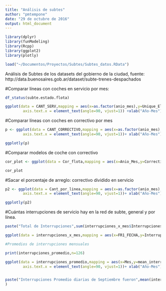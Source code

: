 ```yaml
---
title: "Análisis de subtes"
author: "pmtempone"
date: "29 de octubre de 2016"
output: html_document
---
```

```r
library(dplyr)
library(funModeling)
library(Rcpp)
library(ggplot2)
library(plotly)

load("~/Documentos/Proyectos/Subtes/Subtes_datos.RData")
```

Análisis de Subtes de los datasets del gobierno de la ciudad, fuente: http://data.buenosaires.gob.ar/dataset/subte-trenes-despachados

#Comparar líneas con coches en servicio por mes:

```r
df_status(subte.estado.flota)

ggplot(data = CANT_SERV,mapping = aes(x=as.factor(anio_mes),y=Unique_Elements,group=LINEA))+geom_line(aes(colour = LINEA))+ylab("En Servicio")+theme(text = element_text(size=15),
        axis.text.x = element_text(angle=90, vjust=1)) +xlab("Año-Mes")

```

#Comparar líneas con coches en correctivo por mes 

```r

p <- ggplot(data = CANT_CORRECTIVO,mapping = aes(x=as.factor(anio_mes),y=Correctivo,group=LINEA))+geom_line(aes(colour = LINEA))+theme(text = element_text(size=7),
        axis.text.x = element_text(angle=90, vjust=1))+ xlab("Año-Mes")

ggplotly(p)
```

#Comparar modelos de coche con correctivo

```r

cor_plot <- ggplot(data = Cor_flota,mapping = aes(x=Anio_Mes,y=Correctivo,group=FLOTA))+geom_line(aes(colour = paste(LINEA,FLOTA)))+ylab("En Correctivo")+theme(text = element_text(size=15),axis.text.x = element_text(angle=90, vjust=1),strip.background = element_rect(colour="red", fill="#CCCCFF")) +xlab("Año-Mes")+facet_grid(LINEA~.)+ scale_colour_manual(values=c(1:22))

cor_plot

```

#Sacar el porcentaje de arreglo: correctivo dividido en servicio

```r
p2 <- ggplot(data = Cant_por_linea,mapping = aes(x=as.factor(anio_mes),y=Correctivo/En_servicio,group=LINEA))+geom_line(aes(colour = LINEA))+theme(text = element_text(size=7),
        axis.text.x = element_text(angle=90, vjust=1))+ xlab("Año-Mes")+ylab("porcentaje de arreglo")

ggplotly(p2)
```

#Cuántas interrupciones de servicio hay en la red de subte, general y por línea.

```r

paste("Total de Interrupciones",sum(interrupciones_x_mes$Interrupciones))

ggplot(data = interrupciones_x_mes,mapping = aes(x=FR1_FECHA,y=Interrupciones,group=FR1_LINEA))+geom_line(aes(colour = FR1_LINEA))

#Promedios de interrupciones mensuales

print(interrupciones_promedio,n=126)

ggplot(data = interrupciones_promedio,mapping = aes(x=Mes,y=mean_interrupciones,group=FR1_LINEA))+geom_line(aes(colour = FR1_LINEA))+theme(text = element_text(size=10),
        axis.text.x = element_text(angle=90, vjust=1))+ xlab("Año-Mes")


paste("Interrupciones Promedio diarias de Septiembre fueron",mean(interrupciones_x_mes$Interrupciones[interrupciones_x_mes$FR1_FECHA>="2016-09-01"])
)

```

